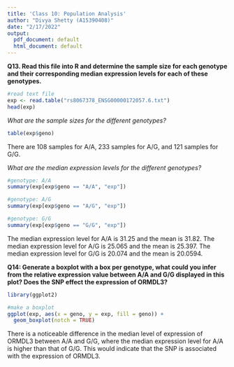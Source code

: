 ```yaml
---
title: 'Class 10: Population Analysis'
author: "Divya Shetty (A15390408)"
date: "2/17/2022"
output:
  pdf_document: default
  html_document: default
---
```


**Q13. Read this file into R and determine the sample size for each genotype and their corresponding median expression levels for each of these genotypes.**

```r
#read text file
exp <- read.table("rs8067378_ENSG00000172057.6.txt")
head(exp)
```

*What are the sample sizes for the different genotypes?*
```r
table(exp$geno)
```

There are 108 samples for A/A, 233 samples for A/G, and 121 samples for G/G.


*What are the median expression levels for the different genotypes?*

```r
#genotype: A/A
summary(exp[exp$geno == "A/A", "exp"])
```
```r
#genotype: A/G
summary(exp[exp$geno == "A/G", "exp"])
```
```r
#genotype: G/G
summary(exp[exp$geno == "G/G", "exp"])
```

The median expression level for A/A is 31.25 and the mean is 31.82. The median expression level for A/G is 25.065 and the mean is 25.397. The median expression level for G/G is 20.074 and the mean is 20.0594.


**Q14: Generate a boxplot with a box per genotype, what could you infer from the relative expression value between A/A and G/G displayed in this plot? Does the SNP effect the expression of ORMDL3?**

```r
library(ggplot2)

#make a boxplot
ggplot(exp, aes(x = geno, y = exp, fill = geno)) +
  geom_boxplot(notch = TRUE)
```

There is a noticeable difference in the median level of expression of ORMDL3 between A/A and G/G, where the median expression level for A/A is higher than that of G/G. This would indicate that the SNP is associated with the expression of ORMDL3.